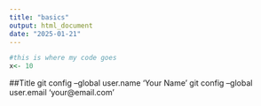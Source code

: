 ```yaml
---
title: "basics"
output: html_document
date: "2025-01-21"
---
```


```r
#this is where my code goes 
x<- 10
```

##Title git config --global user.name 'Your Name'
git config --global user.email 'your@email.com'